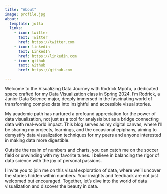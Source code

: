 ```yaml
---
title: "About"
image: profile.jpg
about:
  template: jolla
  links:
    - icon: twitter
      text: Twitter
      href: https://twitter.com
    - icon: linkedin
      text: LinkedIn
      href: https://linkedin.com
    - icon: github
      text: Github
      href: https://github.com

---
```


Welcome to the Visualizing Data Journey with Rodrick Mpofu, a dedicated space crafted for my Data Visualization class in Spring 2024. I'm Rodrick, a Junior Data Science major, deeply immersed in the fascinating world of transforming complex data into insightful and accessible visual stories.

My academic path has nurtured a profound appreciation for the power of data visualization, not just as a tool for analysis but as a bridge connecting data with real-world impact. This blog serves as my digital canvas, where I'll be sharing my projects, learnings, and the occasional epiphany, aiming to demystify data visualization techniques for my peers and anyone interested in making data more digestible.

Outside the realm of numbers and charts, you can catch me on the soccer field or unwinding with my favorite tunes. I believe in balancing the rigor of data science with the joy of personal passions.

I invite you to join me on this visual exploration of data, where we'll uncover the stories hidden within numbers. Your insights and feedback are not just welcomed but encouraged. Together, let's dive into the world of data visualization and discover the beauty in data.
